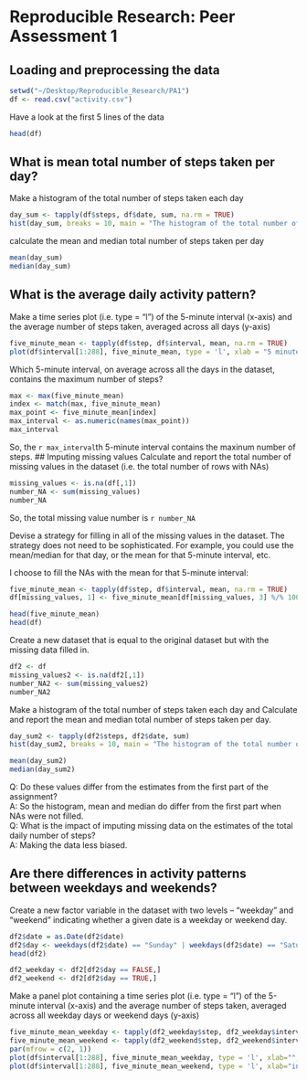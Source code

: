 # Reproducible Research: Peer Assessment 1


## Loading and preprocessing the data

```r
setwd("~/Desktop/Reproducible_Research/PA1")
df <- read.csv("activity.csv")
```

Have a look at the first 5 lines of the data
```r
head(df)
```

## What is mean total number of steps taken per day?

Make a histogram of the total number of steps taken each day
```r
day_sum <- tapply(df$steps, df$date, sum, na.rm = TRUE)
hist(day_sum, breaks = 10, main = "The histogram of the total number of steps taken each day")
```

calculate the mean and median total number of steps taken per day
```r
mean(day_sum)
median(day_sum)
```

## What is the average daily activity pattern?
Make a time series plot (i.e. type = "l") of the 5-minute interval (x-axis) and the average number of steps taken, averaged across all days (y-axis)
```r
five_minute_mean <- tapply(df$step, df$interval, mean, na.rm = TRUE)
plot(df$interval[1:288], five_minute_mean, type = 'l', xlab = "5 minutes interval in one day", ylab = "average number of steps taken")
```

Which 5-minute interval, on average across all the days in the dataset, contains the maximum number of steps?
```r
max <- max(five_minute_mean)
index <- match(max, five_minute_mean)
max_point <- five_minute_mean[index]
max_interval <- as.numeric(names(max_point))
max_interval
```
So, the `r max_interval`th 5-minute interval contains the maxinum number of steps.
## Imputing missing values
Calculate and report the total number of missing values in the dataset (i.e. the total number of rows with NAs)
```r
missing_values <- is.na(df[,1])
number_NA <- sum(missing_values)
number_NA
```
So, the total missing value number is `r number_NA`

Devise a strategy for filling in all of the missing values in the dataset. The strategy does not need to be sophisticated. For example, you could use the mean/median for that day, or the mean for that 5-minute interval, etc.

I choose to fill the NAs with the mean for that 5-minute interval:
```r
five_minute_mean <- tapply(df$step, df$interval, mean, na.rm = TRUE)
df[missing_values, 1] <- five_minute_mean[df[missing_values, 3] %/% 100 * 12 + (df[missing_values, 3]%%100) /5 + 1]

head(five_minute_mean)
head(df)
```

Create a new dataset that is equal to the original dataset but with the missing data filled in.
```r
df2 <- df
missing_values2 <- is.na(df2[,1])
number_NA2 <- sum(missing_values2)
number_NA2

```

Make a histogram of the total number of steps taken each day and Calculate and report the mean and median total number of steps taken per day.  
```r
day_sum2 <- tapply(df2$steps, df2$date, sum)
hist(day_sum2, breaks = 10, main = "The histogram of the total number of steps taken each day (NA filled)")

mean(day_sum2)
median(day_sum2)
```
Q: Do these values differ from the estimates from the first part of the assignment?  
A: So the histogram, mean and median do differ from the first part when NAs were not filled.  
Q: What is the impact of imputing missing data on the estimates of the total daily number of steps?  
A: Making the data less biased.   



## Are there differences in activity patterns between weekdays and weekends?

Create a new factor variable in the dataset with two levels – “weekday” and “weekend” indicating whether a given date is a weekday or weekend day.

```r
df2$date = as.Date(df2$date)
df2$day <- weekdays(df2$date) == "Sunday" | weekdays(df2$date) == "Saturday"
head(df2)

df2_weekday <- df2[df2$day == FALSE,]
df2_weekend <- df2[df2$day == TRUE,]

```


Make a panel plot containing a time series plot (i.e. type = "l") of the 5-minute interval (x-axis) and the average number of steps taken, averaged across all weekday days or weekend days (y-axis)

```r
five_minute_mean_weekday <- tapply(df2_weekday$step, df2_weekday$interval, mean)
five_minute_mean_weekend <- tapply(df2_weekend$step, df2_weekend$interval, mean)
par(mfrow = c(2, 1))
plot(df$interval[1:288], five_minute_mean_weekday, type = 'l', xlab="", ylab = "number of steps", main = "weekdays")
plot(df$interval[1:288], five_minute_mean_weekend, type = 'l', xlab="interval", ylab = "", main = "weekends")
```

